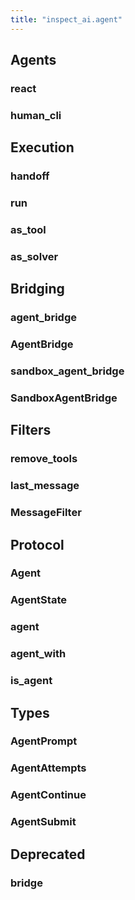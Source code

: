 ```yaml
---
title: "inspect_ai.agent"
---
```


## Agents

### react
### human_cli

## Execution

### handoff
### run
### as_tool
### as_solver

## Bridging

### agent_bridge
### AgentBridge
### sandbox_agent_bridge
### SandboxAgentBridge

## Filters

### remove_tools
### last_message
### MessageFilter

## Protocol

### Agent
### AgentState
### agent
### agent_with
### is_agent

## Types

### AgentPrompt
### AgentAttempts
### AgentContinue
### AgentSubmit

## Deprecated

### bridge